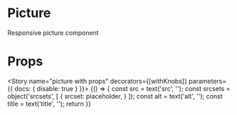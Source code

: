 
<Meta title="Components|Picture" component={Picture} />

# Picture

Responsive picture component

<Preview>
  <Story name="picture">
     <Picture alt="placeholder" title="title"/>
  </Story>
</Preview>

# Props

<Props of={Picture} />

<Story name="picture with props" decorators={[withKnobs]} parameters={{ docs: { disable: true } }}>
  {() => {
    const src = text('src', '');
    const srcsets = object('srcsets', [
      {
        srcset: placeholder,
      }
    ]);
    const alt = text('alt', '');
    const title = text('title', '');
    return <Picture srcsets={srcsets} src={src} alt={alt} title={title} />
  }}
</Story>
